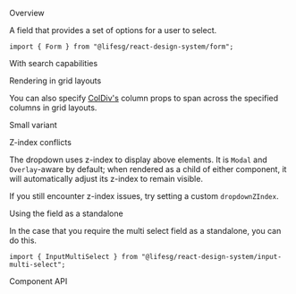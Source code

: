
<Meta of={FormMultiSelectStories} />

<Title>Form.MultiSelect</Title>

<Secondary>Overview</Secondary>

A field that provides a set of options for a user to select.

```tsx
import { Form } from "@lifesg/react-design-system/form";
```

<Canvas of={FormMultiSelectStories.Default} />

<Heading3>With search capabilities</Heading3>

<Canvas of={FormMultiSelectStories.WithSearch} />

<Heading3>Rendering in grid layouts</Heading3>

You can also specify [ColDiv's](/docs/getting-started-layout-column-divs--docs)
column props to span across the specified columns in grid layouts.

<Canvas of={FormMultiSelectStories.RenderingInGridLayout} />

<Heading3>Small variant</Heading3>

<Canvas of={FormMultiSelectStories.SmallVariant} />

<Heading3>Z-index conflicts</Heading3>

The dropdown uses z-index to display above elements. It is `Modal` and
`Overlay`-aware by default; when rendered as a child of either component, it
will automatically adjust its z-index to remain visible.

If you still encounter z-index issues, try setting a custom `dropdownZIndex`.

<Heading3>Using the field as a standalone</Heading3>

In the case that you require the multi select field as a standalone, you can do this.

```tsx
import { InputMultiSelect } from "@lifesg/react-design-system/input-multi-select";
```

<Canvas of={FormMultiSelectStories.StandaloneUsage} />

<Secondary>Component API</Secondary>

<PropsTable />
